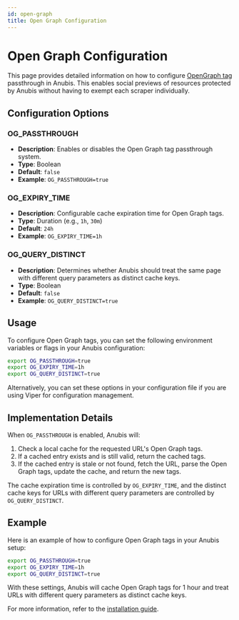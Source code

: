 ```yaml
---
id: open-graph
title: Open Graph Configuration
---
```


# Open Graph Configuration

This page provides detailed information on how to configure [OpenGraph tag](https://ogp.me/) passthrough in Anubis. This enables social previews of resources protected by Anubis without having to exempt each scraper individually.

## Configuration Options

### OG_PASSTHROUGH

- **Description**: Enables or disables the Open Graph tag passthrough system.
- **Type**: Boolean
- **Default**: `false`
- **Example**: `OG_PASSTHROUGH=true`

### OG_EXPIRY_TIME

- **Description**: Configurable cache expiration time for Open Graph tags.
- **Type**: Duration (e.g., `1h`, `30m`)
- **Default**: `24h`
- **Example**: `OG_EXPIRY_TIME=1h`

### OG_QUERY_DISTINCT

- **Description**: Determines whether Anubis should treat the same page with different query parameters as distinct cache keys.
- **Type**: Boolean
- **Default**: `false`
- **Example**: `OG_QUERY_DISTINCT=true`

## Usage

To configure Open Graph tags, you can set the following environment variables or flags in your Anubis configuration:

```sh
export OG_PASSTHROUGH=true
export OG_EXPIRY_TIME=1h
export OG_QUERY_DISTINCT=true
```

Alternatively, you can set these options in your configuration file if you are using Viper for configuration management.

## Implementation Details

When `OG_PASSTHROUGH` is enabled, Anubis will:

1. Check a local cache for the requested URL's Open Graph tags.
2. If a cached entry exists and is still valid, return the cached tags.
3. If the cached entry is stale or not found, fetch the URL, parse the Open Graph tags, update the cache, and return the new tags.

The cache expiration time is controlled by `OG_EXPIRY_TIME`, and the distinct cache keys for URLs with different query parameters are controlled by `OG_QUERY_DISTINCT`.

## Example

Here is an example of how to configure Open Graph tags in your Anubis setup:

```sh
export OG_PASSTHROUGH=true
export OG_EXPIRY_TIME=1h
export OG_QUERY_DISTINCT=true
```

With these settings, Anubis will cache Open Graph tags for 1 hour and treat URLs with different query parameters as distinct cache keys.

For more information, refer to the [installation guide](../installation).

